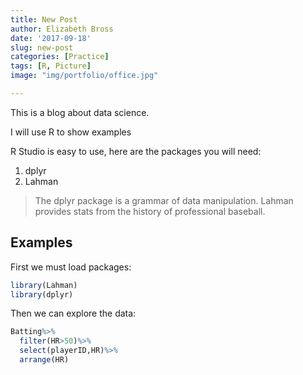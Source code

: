 ```yaml
---
title: New Post
author: Elizabeth Bross
date: '2017-09-18'
slug: new-post
categories: [Practice]
tags: [R, Picture]
image: "img/portfolio/office.jpg"

---
```


This is a blog about data science.

I will use R to show examples

R Studio is easy to use, here are the packages you will need:

1. dplyr
2. Lahman

> The dplyr package is a grammar of data manipulation. Lahman provides stats from the history of professional baseball.

## Examples

First we must load packages:

```r
library(Lahman)
library(dplyr)

```

Then we can explore the data:
```r
Batting%>%
  filter(HR>50)%>%
  select(playerID,HR)%>%
  arrange(HR)
```


